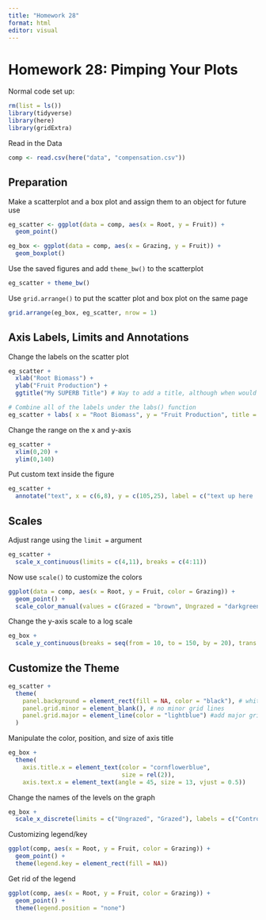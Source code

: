 ```yaml
---
title: "Homework 28"
format: html
editor: visual
---
```


# Homework 28: Pimping Your Plots

Normal code set up:

```r
rm(list = ls())
library(tidyverse)
library(here)
library(gridExtra)
```

Read in the Data

```r
comp <- read.csv(here("data", "compensation.csv"))
```

## Preparation 

Make a scatterplot and a box plot and assign them to an object for future use

```r
eg_scatter <- ggplot(data = comp, aes(x = Root, y = Fruit)) + 
  geom_point()

eg_box <- ggplot(data = comp, aes(x = Grazing, y = Fruit)) + 
  geom_boxplot()
```

Use the saved figures and add `theme_bw()` to the scatterplot

```r
eg_scatter + theme_bw()
```

Use `grid.arrange()` to put the scatter plot and box plot on the same page

```r
grid.arrange(eg_box, eg_scatter, nrow = 1)
```

## Axis Labels, Limits and Annotations

Change the labels on the scatter plot

```r
eg_scatter + 
  xlab("Root Biomass") + 
  ylab("Fruit Production") + 
  ggtitle("My SUPERB Title") # Way to add a title, although when would you really need one?

# Combine all of the labels under the labs() function
eg_scatter + labs( x = "Root Biomass", y = "Fruit Production", title = "My useless Title")
```

Change the range on the x and y-axis

```r
eg_scatter + 
  xlim(0,20) + 
  ylim(0,140)
```

Put custom text inside the figure

```r
eg_scatter + 
  annotate("text", x = c(6,8), y = c(105,25), label = c("text up here ...", "... and text down here"))
```

## Scales

Adjust range using the `limit =` argument

```r
eg_scatter + 
  scale_x_continuous(limits = c(4,11), breaks = c(4:11))
```

Now use `scale()` to customize the colors

```r
ggplot(data = comp, aes(x = Root, y = Fruit, color = Grazing)) + 
  geom_point() + 
  scale_color_manual(values = c(Grazed = "brown", Ungrazed = "darkgreen"))
```

Change the y-axis scale to a log scale

```r
eg_box + 
  scale_y_continuous(breaks = seq(from = 10, to = 150, by = 20), trans = "log10")
```

## Customize the Theme

```r
eg_scatter + 
  theme(
    panel.background = element_rect(fill = NA, color = "black"), # white background, black border
    panel.grid.minor = element_blank(), # no minor grid lines
    panel.grid.major = element_line(color = "lightblue") #add major grid lines and change color
  )
```

Manipulate the color, position, and size of axis title

```r
eg_box + 
  theme(
    axis.title.x = element_text(color = "cornflowerblue", 
                                size = rel(2)), 
    axis.text.x = element_text(angle = 45, size = 13, vjust = 0.5))
```

Change the names of the levels on the graph

```r
eg_box + 
  scale_x_discrete(limits = c("Ungrazed", "Grazed"), labels = c("Control", "Grazed"))
```

Customizing legend/key

```r
ggplot(comp, aes(x = Root, y = Fruit, color = Grazing)) + 
  geom_point() + 
  theme(legend.key = element_rect(fill = NA))
```

Get rid of the legend

```r
ggplot(comp, aes(x = Root, y = Fruit, color = Grazing)) + 
  geom_point() +
  theme(legend.position = "none")
```
